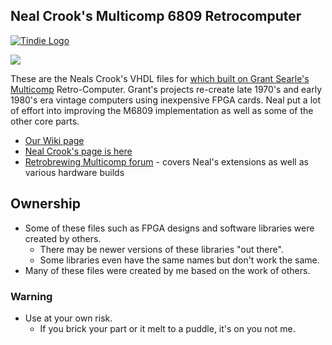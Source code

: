 == Neal Crook's Multicomp 6809 Retrocomputer ==

<a href="https://www.tindie.com/products/land_boards/retrocomputer-fpga-card-pcb-only/" >
<img src="http://land-boards.com/tindie/tindie-larges-v2.png" alt="Tindie Logo">
</img></a> 

<img src="http://land-boards.com/blwiki/images/3/35/RETRO-EP4CE15-P958-720PX.jpg"></img>

These are the Neals Crook's VHDL files for [http://searle.hostei.com/grant/Multicomp/index.html which built on Grant Searle's Multicomp] Retro-Computer. Grant's projects re-create late 1970's and early 1980's era vintage computers using inexpensive FPGA cards. Neal put a lot of effort into improving the M6809 implementation as well as some of the other core parts.

* [http://land-boards.com/blwiki/index.php?title=RetroComputers#6809_CPU Our Wiki page]
* [https://github.com/nealcrook/multicomp6809 Neal Crook's page is here]
* [https://www.retrobrewcomputers.org/doku.php?id=boards:sbc:multicomp:start Retrobrewing Multicomp forum] - covers Neal's extensions as well as various hardware builds

== Ownership ==

* Some of these files such as FPGA designs and software libraries were created by others.
** There may be newer versions of these libraries "out there".
** Some libraries even have the same names but don't work the same.
* Many of these files were created by me based on the work of others.

=== Warning ===

* Use at your own risk.
** If you brick your part or it melt to a puddle, it's on you not me.
